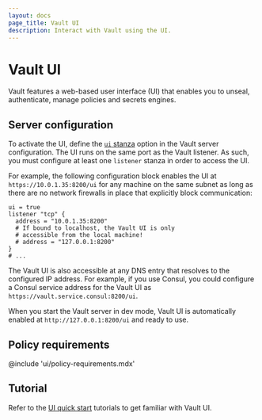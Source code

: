 ```yaml
---
layout: docs
page_title: Vault UI
description: Interact with Vault using the UI.
---
```


# Vault UI

Vault features a web-based user interface (UI) that enables you to unseal,
authenticate, manage policies and secrets engines.

## Server configuration

To activate the UI, define the [`ui` stanza](/vault/docs/configuration/ui)
option in the Vault server configuration. The UI runs on the same port as the
Vault listener. As such, you must configure at least one `listener` stanza in
order to access the UI.

For example, the following configuration block enables the UI at
`https://10.0.1.35:8200/ui` for any machine on the same subnet as long as there
are no network firewalls in place that explicitly block communication:

<CodeBlockConfig hideClipboard>

```hcl
ui = true
listener "tcp" {
  address = "10.0.1.35:8200"
  # If bound to localhost, the Vault UI is only
  # accessible from the local machine!
  # address = "127.0.0.1:8200"
}
# ...
```

</CodeBlockConfig>

The Vault UI is also accessible at any DNS entry that resolves to the configured
IP address. For example, if you use Consul, you could configure a Consul service
address for the Vault UI as `https://vault.service.consul:8200/ui`.

<Note title="UI enabled in dev mode by default">

When you start the Vault server in dev mode, Vault UI is automatically enabled
at `http://127.0.0.1:8200/ui` and ready to use.

</Note>

## Policy requirements

@include 'ui/policy-requirements.mdx'

## Tutorial

Refer to the [UI quick start](/vault/tutorials/getting-started-ui) tutorials to
get familiar with Vault UI.
